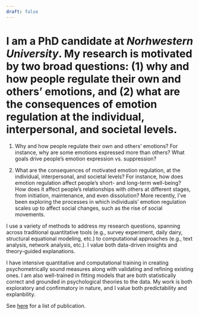 ```yaml
---
draft: false
---
```


# I am a PhD candidate at _Norhwestern University_. My research is motivated by two broad questions: (1) why and how people regulate their own and others' emotions, and (2) what are the consequences of emotion regulation at the individual, interpersonal, and societal levels.


  1. Why and how people regulate their own and others' emotions? For instance, why are some emotions expressed more than others? What goals drive people's emotion expression vs. suppression?  
  
  2. What are the consequences of motivated emotion regulation, at the individual, interpersonal, and societal levels? For instance, how does emotion regulation affect people's short- and long-term well-being? How does it affect people's relationships with others at different stages, from initiation, maintenance, and even dissolution? More recently, I've been exploring the processes in which individuals' emotion regulation scales up to affect social changes, such as the rise of social movements. 

I use a variety of methods to address my research questions, spanning across traditional quantitative tools (e.g., survey experiment, daily dairy, structural equational modeling, etc.) to computational approaches (e.g., text analysis, network analysis, etc.). I value both data-driven insights and theory-guided explanations. 

I have intensive quantitative and computational training in creating psychometrically sound measures along with validating and refining existing ones. I am also well-trained in fitting models that are both statistically correct and grounded in psychological theories to the data. My work is both exploratory and confirmatory in nature, and I value both predictability and explanbility.  

See [here](/blog/2022-12-11-publication/publication/) for a list of publication. 
